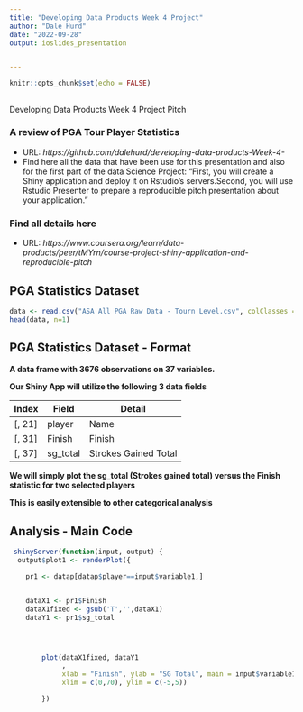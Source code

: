 ```yaml
---
title: "Developing Data Products Week 4 Project"
author: "Dale Hurd"
date: "2022-09-28"
output: ioslides_presentation 


---
```


```r
knitr::opts_chunk$set(echo = FALSE)

```

## 
Developing Data Products Week 4 Project Pitch

### A review of PGA Tour  Player Statistics

- URL: *https://github.com/dalehurd/developing-data-products-Week-4-*
- Find here all the data that have been use for this presentation and also for the first part of the data Science Project: "First, you will create a Shiny application and deploy it on Rstudio's servers.Second, you will use Rstudio Presenter to prepare a reproducible pitch presentation about your application."

### Find all details here
- URL: *https://www.coursera.org/learn/data-products/peer/tMYrn/course-project-shiny-application-and-reproducible-pitch*

## PGA Statistics Dataset{.smaller} 
```r
data <- read.csv("ASA All PGA Raw Data - Tourn Level.csv", colClasses = "character") 
head(data, n=1)
```
## PGA Statistics Dataset - Format

**A data frame with 3676 observations on 37 variables.**

**Our Shiny App will utilize the following 3 data fields**

| Index | Field | Detail |
------- | ----- | ------ |
| [, 21] | player| Name |
| [, 31]  | Finish | Finish |
| [, 37]	| sg_total| Strokes Gained Total |
**We will simply plot the sg_total (Strokes gained total) versus the Finish statistic for two selected players**

**This is easily extensible to other categorical analysis**

## Analysis - Main Code  

```r
 shinyServer(function(input, output) {
  output$plot1 <- renderPlot({

    pr1 <- datap[datap$player==input$variable1,]


    dataX1 <- pr1$Finish
    dataX1fixed <- gsub('T','',dataX1)
    dataY1 <- pr1$sg_total




        plot(dataX1fixed, dataY1
             , 
             xlab = "Finish", ylab = "SG Total", main = input$variable1,
             xlim = c(0,70), ylim = c(-5,5))

        })
```

